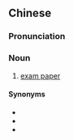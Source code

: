 {{also|试题册}}
==Chinese==
{{zh-forms|s=试题册|type=21}}

===Pronunciation===
{{zh-pron
|m=shìtícè
|cat=n
}}

===Noun===
{{zh-noun}}

# [[exam paper]]

====Synonyms====
* {{zh-l|答題紙}}
* {{zh-l|考卷}}
* {{zh-l|試卷}}